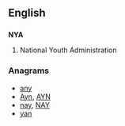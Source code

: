 ==English==

==={{initialism-old|en}}===
'''NYA'''

# {{US}} National Youth Administration

===Anagrams===
* [[any#English|any]] 
* [[Ayn#English|Ayn]], [[AYN#English|AYN]]
* [[nay#English|nay]], [[NAY#English|NAY]]
* [[yan#English|yan]]